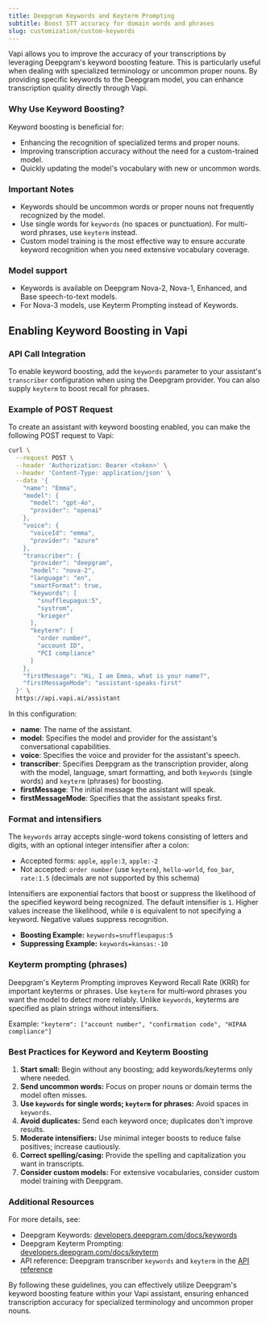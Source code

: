 ```yaml
---
title: Deepgram Keywords and Keyterm Prompting
subtitle: Boost STT accuracy for domain words and phrases
slug: customization/custom-keywords
---
```



Vapi allows you to improve the accuracy of your transcriptions by leveraging Deepgram's keyword boosting feature. This is particularly useful when dealing with specialized terminology or uncommon proper nouns. By providing specific keywords to the Deepgram model, you can enhance transcription quality directly through Vapi.

### Why Use Keyword Boosting?

Keyword boosting is beneficial for:

- Enhancing the recognition of specialized terms and proper nouns.
- Improving transcription accuracy without the need for a custom-trained model.
- Quickly updating the model's vocabulary with new or uncommon words.

### Important Notes

- Keywords should be uncommon words or proper nouns not frequently recognized by the model.
- Use single words for `keywords` (no spaces or punctuation). For multi-word phrases, use `keyterm` instead.
- Custom model training is the most effective way to ensure accurate keyword recognition when you need extensive vocabulary coverage.

### Model support

- Keywords is available on Deepgram Nova-2, Nova-1, Enhanced, and Base speech-to-text models.
- For Nova-3 models, use Keyterm Prompting instead of Keywords.

## Enabling Keyword Boosting in Vapi

### API Call Integration

To enable keyword boosting, add the `keywords` parameter to your assistant's `transcriber` configuration when using the Deepgram provider. You can also supply `keyterm` to boost recall for phrases.

### Example of POST Request

To create an assistant with keyword boosting enabled, you can make the following POST request to Vapi:

```bash
curl \
  --request POST \
  --header 'Authorization: Bearer <token>' \
  --header 'Content-Type: application/json' \
  --data '{
    "name": "Emma",
    "model": {
      "model": "gpt-4o",
      "provider": "openai"
    },
    "voice": {
      "voiceId": "emma",
      "provider": "azure"
    },
    "transcriber": {
      "provider": "deepgram",
      "model": "nova-2",
      "language": "en",
      "smartFormat": true,
      "keywords": [
        "snuffleupagus:5",
        "systrom",
        "krieger"
      ],
      "keyterm": [
        "order number",
        "account ID",
        "PCI compliance"
      ]
    },
    "firstMessage": "Hi, I am Emma, what is your name?",
    "firstMessageMode": "assistant-speaks-first"
  }' \
  https://api.vapi.ai/assistant
```

In this configuration:

- **name**: The name of the assistant.
- **model**: Specifies the model and provider for the assistant's conversational capabilities.
- **voice**: Specifies the voice and provider for the assistant's speech.
- **transcriber**: Specifies Deepgram as the transcription provider, along with the model, language, smart formatting, and both `keywords` (single words) and `keyterm` (phrases) for boosting.
- **firstMessage**: The initial message the assistant will speak.
- **firstMessageMode**: Specifies that the assistant speaks first.

### Format and intensifiers

The `keywords` array accepts single-word tokens consisting of letters and digits, with an optional integer intensifier after a colon:

- Accepted forms: `apple`, `apple:3`, `apple:-2`
- Not accepted: `order number` (use `keyterm`), `hello-world`, `foo_bar`, `rate:1.5` (decimals are not supported by this schema)

Intensifiers are exponential factors that boost or suppress the likelihood of the specified keyword being recognized. The default intensifier is `1`. Higher values increase the likelihood, while `0` is equivalent to not specifying a keyword. Negative values suppress recognition.

- **Boosting Example:** `keywords=snuffleupagus:5`
- **Suppressing Example:** `keywords=kansas:-10`

### Keyterm prompting (phrases)

Deepgram's Keyterm Prompting improves Keyword Recall Rate (KRR) for important keyterms or phrases. Use `keyterm` for multi‑word phrases you want the model to detect more reliably. Unlike `keywords`, keyterms are specified as plain strings without intensifiers.

Example: `"keyterm": ["account number", "confirmation code", "HIPAA compliance"]`

### Best Practices for Keyword and Keyterm Boosting

1. **Start small:** Begin without any boosting; add keywords/keyterms only where needed.
2. **Send uncommon words:** Focus on proper nouns or domain terms the model often misses.
3. **Use `keywords` for single words; `keyterm` for phrases:** Avoid spaces in `keywords`.
4. **Avoid duplicates:** Send each keyword once; duplicates don't improve results.
5. **Moderate intensifiers:** Use minimal integer boosts to reduce false positives; increase cautiously.
6. **Correct spelling/casing:** Provide the spelling and capitalization you want in transcripts.
7. **Consider custom models:** For extensive vocabularies, consider custom model training with Deepgram.

### Additional Resources

For more details, see:

- Deepgram Keywords: [developers.deepgram.com/docs/keywords](https://developers.deepgram.com/docs/keywords)
- Deepgram Keyterm Prompting: [developers.deepgram.com/docs/keyterm](https://developers.deepgram.com/docs/keyterm)
- API reference: Deepgram transcriber `keywords` and `keyterm` in the [API reference](https://api.vapi.ai/api#:~:text=DeepgramTranscriber)

By following these guidelines, you can effectively utilize Deepgram's keyword boosting feature within your Vapi assistant, ensuring enhanced transcription accuracy for specialized terminology and uncommon proper nouns.